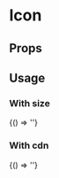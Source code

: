 
<Meta title="Icons" component="fw-icon"/>

# Icon

## Props
<Props of="fw-icon"/>

## Usage

### With size
<Preview>
<Story name="Default">
  {() => '<fw-icon name="agent" size="28" ></fw-icon>'}
</Story>
</Preview>

### With cdn
<Preview>
<Story name="Icon via CDN">
  {() => '<fw-icon name="feather" size="18" src="https://cdn.jsdelivr.net/npm/feather-icons@4.28.0/dist/icons"></fw-icon>'}
</Story>
</Preview>